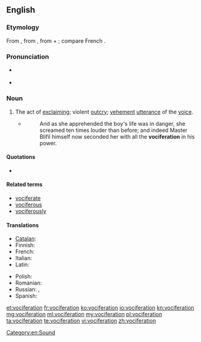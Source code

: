 {{was wotd|2010|January|1}}
{{also|vocifération}}
==English==

===Etymology===
From {{etyl|la|en}} {{term|vociferatio|vōciferātiō|lang=la}}, from {{term|vociferor|vōciferor|shout|lang=la}}, from {{term|vox|vōx|voice|lang=la}} + {{term|fero|ferō|carry|lang=la}}; compare French {{term|vocifération|lang=fr}}.

===Pronunciation===
* {{a|UK}} {{IPA|/vəʊˌsɪf.əˈɹeɪ.ʃən/}}
* {{a|US}} {{IPA|/voʊˌsɪf.əˈɹeɪ.ʃən/}}

===Noun===
{{en-noun}}

# The act of [[exclaim]]ing; violent [[outcry]]; [[vehement]] [[utterance]] of the [[voice]].
#* {{RQ:Fielding Tom Jones|IV|iii}}
#*: And as she apprehended the boy's life was in danger, she screamed ten times louder than before; and indeed Master Blifil himself now seconded her with all the '''vociferation''' in his power.

====Quotations====
* {{seeCites}}

====Related terms====
* [[vociferate]]
* [[vociferous]]
* [[vociferously]]

====Translations====
{{trans-top|act of exclaiming; violent outcry}}
* [[Catalan]]: {{t-|ca|vociferació|f}}
* Finnish: {{t+|fi|huuto}}
* French: {{t+|fr|vocifération|f}}
* Italian: {{t+|it|urla}}
* Latin: {{t-|la|vociferatio|f|alt=vōciferātiō}}
{{trans-mid}}
* Polish: {{t+|pl|krzyk|m}}
* Romanian: {{t+|ro|vociferare|f}}
* Russian: {{t+|ru|крик|tr=krik}},  {{t+|ru|шум|tr=šum}}
* Spanish: {{t-|es|vociferación}}
{{trans-bottom}}

[[Category:en:Sound]]

[[et:vociferation]]
[[fr:vociferation]]
[[ko:vociferation]]
[[io:vociferation]]
[[kn:vociferation]]
[[mg:vociferation]]
[[ml:vociferation]]
[[my:vociferation]]
[[pl:vociferation]]
[[ta:vociferation]]
[[te:vociferation]]
[[vi:vociferation]]
[[zh:vociferation]]